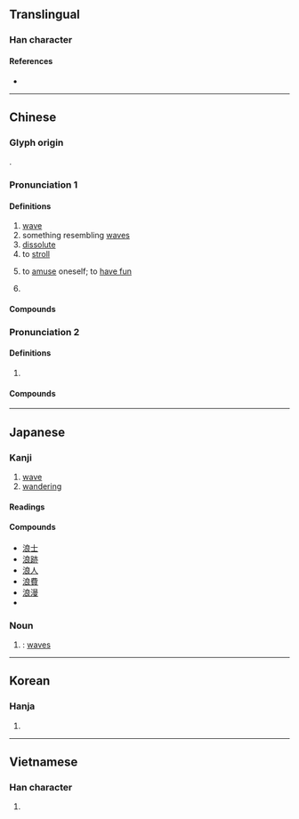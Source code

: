 {{character info/new}}
==Translingual==

===Han character===
{{Han char|rn=85|rad=水|as=07|sn=10|four=37132|canj=EIAV|ids=⿰氵良}}

====References====
* {{Han ref|kx=0624.180|dkj=17482|dj=1022.030|hdz=31634.060|uh=6D6A|ud=28010|bh=AEF6|bd=44790}}

----

==Chinese==
{{zh-forms}}

===Glyph origin===
{{Han etym}}
{{Han compound|水|良|ls=psc|c1=s|c2=p}}.

===Pronunciation 1===
{{zh-pron
|m=làng
|ma=y
|c=long6
|h=pfs=long
|mn=lōng
|mn-t=lang6/neng7
|mn-t_note=lang6 - literary; neng7 - vernacular
|w=3laan
|mc=2
|oc=n,2
|cat=n,a,v,pn
}}

====Definitions====
{{zh-hanzi}}

# [[wave]]
# something resembling [[wave]]s
# [[dissolute]]
# to [[stroll]]
#: {{zh-syn|逛}}
# {{lb|zh|dialectal Mandarin|or|slang}} to [[amuse]] oneself; to [[have fun]]
# {{surname|lang=zh}}

====Compounds====
{{zh-der|浪潮|浪船|浪花|浪跡|浪漫|浪木|浪濤|浪游|浪費|壯浪|孟浪輕狂|博浪|孟浪|平風靜浪|巨浪|一浪淌|乘風破浪|大浪|勃浪鼓|大風大浪|健浪|博浪鼓|博浪沙|博浪飛椎|漫浪|掀風鼓浪|掀風播浪|浪浪|狂風駭浪|熱浪|狂濤駭浪|白浪掀天|浮浪|林浪|浪擲|淫情浪態|浪子回頭|浪得虛名|浪泊|浪淘沙|浪侃|撥浪鼓|浪漫曲|浪高|浪遊|流浪狗|波浪鼓|放浪不羈|狂濤巨浪|浮浪人|浪蕩乾坤|浪蝶游蜂|浪孟|浪漢|狂風大浪|浪漫樂派|浪事|流浪漢|浪莽|浪兒門|澎浪磯|浪人|浪濤澎湃|浪淘淘|波浪銳度|推濤作浪|浮花浪蕊|浪蝶狂蜂|破浪|浪子喪門|海浪|無風生浪|白頭浪|白浪|白浪滔滔|瘋狗浪|流浪兒|放浪形骸|浪頭|放浪|浪婆|浪吼風號|海口浪言|狂蜂浪蝶|浪跡萍蹤|浪靜風恬|潑浪鼓|無波無浪|浪蕩燈|浪言|浪子|潑聲浪氣|潑聲浪嗓|無風起浪|波開浪裂|浪聲顙氣|浪蕩|浮萍浪梗|浪跡江湖|浪跡天涯|浪跡天下|浪語|浪蕩子|浪舌|浪用|浪漫派|浪漫主義|浪浪宕宕|浪樣兒|浪板|浪恬波靜|浪士|波浪週期|波浪熱|波浪|游頭浪子|末浪|碧浪|捲浪翻波|流浪|樂浪|擺浪子|波浪阻力|風流博浪|風微浪穩|趁波逐浪|謔浪笑敖|逐浪隨波|風靜浪平|詼諧笑浪|衝浪|鋪張浪費|衝波激浪|輕浪浮薄|長風破浪|興風作浪|隨波逐浪|風吹浪打|踏浪兒|萍蹤浪影|龍江虎浪|鼓浪嶼|麥浪|趁浪逐波|驚風駭浪|驚濤駭浪|風平浪靜|駭浪|聲浪|風萍浪跡|風浪板|風恬浪靜|風大浪高|萍蹤浪跡|閒茶浪酒|縱浪|遊蜂浪蝶|腥浪|駭浪驚濤|謔浪|趕浪頭|辣浪|謔浪話頭|風浪|虛生浪死|浪河|浪峰}}

===Pronunciation 2===
{{zh-pron
|m=láng
|c=long4
|mc=1
|oc=1
}}

====Definitions====
{{zh-hanzi}}

# {{zh-only|滄浪}}

====Compounds====
{{zh-der|滄浪亭|滄浪詩話|濯足滄浪|滄浪|濯纓滄浪}}

{{zh-cat|Elementary}}

----

==Japanese==

===Kanji===
{{ja-kanji|grade=c|rs=水07}}

# [[wave]]
# [[wandering]]

====Readings====
{{ja-readings
|goon=ろう
|kanon=ろう
|kanyoon=らん
|kun=なみ-
}}

====Compounds====
* [[浪士]]
* [[浪跡]]
* [[浪人]]
* [[浪費]]
* [[浪漫]]
* {{ja-r|津%浪|つ%なみ|[[tsunami]]}}

===Noun===
{{ja-noun|なみ}}

# {{alternative spelling of|lang=ja|波}}: [[wave]]s

----

==Korean==

===Hanja===
{{ko-hanja|hangeul=[[랑]]>[[낭]]|eumhun=|rv=rang>nang|mr=rang>nang|y=lang>nang}}

# {{defn|lang=ko|sort=水07}}

----

==Vietnamese==

===Han character===
{{vi-hantu|[[lảng]], [[lặng]], [[rằng]], [[lãng]], [[lăng]], [[trảng]]|rs=水07}}

# {{defn|lang=vi|sort=水07}}